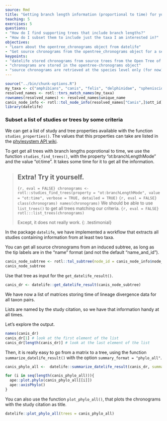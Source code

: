```yaml
---
source: Rmd
title: "Getting branch length information (proportional to time) for you taxa"
teaching: 5
exercises: 5
questions:
- "How do I find supporting trees that include branch lengths?"
- "How do I subset them to include just the taxa I am interested in?"
objectives:
- "Learn about the opentree_chronograms object from datelife"
- "Get source chronograms from the opentree_chronograms object for a set of taxa"
keypoints:
- "datelife stored chronograms from source trees from the Open Tree of Life phylesystem"
- "chronograms are stored in the opentree-chronograms object"
- "source chronograms are retrieved at the species level only (for now)"
---
```

```r
source("../bin/chunk-options.R")
my_taxa <- c("amphibians", "canis", "felis", "delphinidae", "spheniscidae")
resolved_names <- rotl::tnrs_match_names(my_taxa)
rownames(resolved_names) <- resolved_names$unique_name
canis_node_info <- rotl::tol_node_info(resolved_names["Canis",]$ott_id)
library(datelife)
```

### Subset a list of studies or trees by some criteria

We can get a list of study and tree properties available with the function `studies_properties()`.
The values that this properties can take are listed in the [phylesystem API wiki](https://github.com/OpenTreeOfLife/phylesystem-api/wiki/NexSON).


To get get all trees with branch lengths poprotional to time, we use the function
`studies_find_trees()`, with the property "ot:branchLengthMode" and the value "ot:time".
It takes some time for it to get all the information.

> ## Extra! Try it yourself.
>
> ```{r, eval = FALSE}
> chronograms <- rotl::studies_find_trees(property = "ot:branchLengthMode", value = "ot:time", verbose = TRUE, detailed = TRUE)
> ```
> ```{r, eval = FALSE}
> class(chronograms)
> names(chronograms)
> ```
> We should be able to use `list_trees()` to get all trees matching our criteria.
> ```{r, eval = FALSE}
> rotl:::list_trees(chronograms)
> ```
>
> Except, it does not really work.
{: .testimonial}

In the package `datelife`, we have implemented a workflow that extracts all studies containing information from at least two taxa.

You can get all source chronograms from an induced subtree, as long as the tip labels
are in the "name" format (and not the default "name_and_id").

```r
canis_node_subtree <- rotl::tol_subtree(node_id = canis_node_info$node_id, label = "name")
canis_node_subtree
```

Use that tree as input for the `get_datelife_result()`.

```r
canis_dr <- datelife::get_datelife_result(canis_node_subtree)
```
We have now a list of matrices storing time of lineage divergence data for all taxon pairs.

Lists are named by the study citation, so we have that information handy at all times.

Let's explore the output.

```r
names(canis_dr)
canis_dr[1] # look at the first element of the list
canis_dr[length(canis_dr)] # look at the last element of the list
```


Then, it is really easy to go from a matrix to a tree, using the function `summarize_datelife_result()` with the option `summary_format = "phylo_all"`.

```r
canis_phylo_all <-  datelife::summarize_datelife_result(canis_dr, summary_format = "phylo_all")
```
```r
for (i in seq(length(canis_phylo_all))){
  ape::plot.phylo(canis_phylo_all[[i]])
  ape::axisPhylo()
}
```
You can also use the function `plot_phylo_all()`, that plots the chronograms with the study citation as title.

```r
datelife::plot_phylo_all(trees = canis_phylo_all)
```
